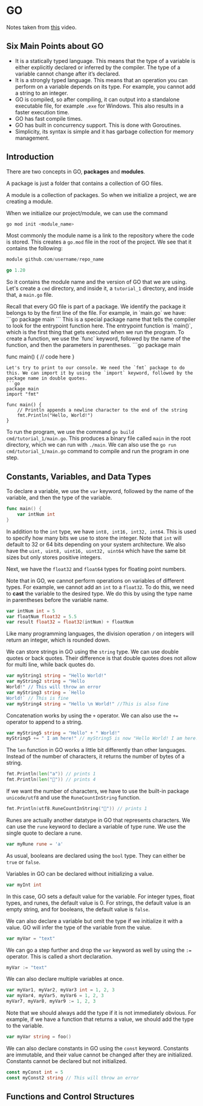 
# GO
Notes taken from [this](https://youtu.be/8uiZC0l4Ajw?si=v7CxSfCoaZqs08Yu) video.
## Six Main Points about GO
- It is a statically typed language. This means that the type of a variable is either explicitly declared or inferred by the compiler. The type of a variable cannot change after it’s declared.
- It is a strongly typed language. This means that an operation you can perform on a variable depends on its type. For example, you cannot add a string to an integer.
- GO is compiled, so after compiling, it can output into a standalone executable file, for example `.exe` for Windows. This also results in a faster execution time.
- GO has fast compile times.
- GO has built in concurrency support. This is done with Goroutines.
- Simplicity, its syntax is simple and it has garbage collection for memory management.

## Introduction
There are two concepts in GO, **packages** and **modules**.

A package is just a folder that contains a collection of GO files. 

A module is a collection of packages. So when we initialize a project, we are creating a module.

When we initialize our project/module, we can use the command
```bash
go mod init <module_name>
```
Most commonly the module name is a link to the repository where the code is stored. This creates a `go.mod` file in the root of the project. We see that it contains the following:
```go
module github.com/username/repo_name

go 1.20
```
So it contains the module name and the version of GO that we are using. Let's create a `cmd` directory, and inside it, a `tutorial_1` directory, and inside that, a `main.go` file. 

<FileTree>
    <FileTree.File name="go.mod"/>
    <FileTree.Folder name="cmd">
        <FileTree.Folder name="tutorial_1">
            <FileTree.File name="main.go"/>
        </FileTree.Folder>
    </FileTree.Folder>
</FileTree>
Recall that every GO file is part of a package. We identify the package it belongs to by the first line of the file. For example, in `main.go` we have:
```go
package main
```
This is a special package name that tells the compiler to look for the entrypoint function here. The entrypoint function is `main()`, which is the first thing that gets executed when we run the program. To create a function, we use the `func` keyword, followed by the name of the function, and then the parameters in parentheses.
```go
package main

func main() {
    // code here
}
```
Let's try to print to our console. We need the `fmt` package to do this. We can import it by using the `import` keyword, followed by the package name in double quotes.
```go
package main
import "fmt"

func main() {
    // Println appends a newline character to the end of the string
    fmt.Println("Hello, World!")
}
```
To run the program, we use the command `go build cmd/tutorial_1/main.go`. This produces a binary file called `main` in the root directory, which we can run with `./main`. We can also use the `go run cmd/tutorial_1/main.go` command to compile and run the program in one step.

## Constants, Variables, and Data Types
To declare a variable, we use the `var` keyword, followed by the name of the variable, and then the type of the variable. 
```go
func main() {
    var intNum int
}
```
In addition to the `int` type, we have `int8, int16, int32, int64`. This is used to specify how many bits we use to store the integer. Note that `int` will default to 32 or 64 bits depending on your system architecture. We also have the `uint, uint8, uint16, uint32, uint64` which have the same bit sizes but only stores positive integers.

Next, we have the `float32` and `float64` types for floating point numbers. 

Note that in GO, we cannot perform operations on variables of different types. For example, we cannot add an `int` to a `float32`. To do this, we need to **cast** the variable to the desired type. We do this by using the type name in parentheses before the variable name.
```go
var intNum int = 5
var floatNum float32 = 5.5
var result float32 = float32(intNum) + floatNum
```
Like many programming languages, the division operation `/` on integers will return an integer, which is rounded down.

We can store strings in GO using the `string` type. We can use double quotes or back quotes. Their difference is that double quotes does not allow for multi line, while back quotes do.
```go
var myString1 string = "Hello World!"
var myString2 string = "Hello
World!" // This will throw an error
var myString3 string = `Hello
World!` // This is fine
var myString4 string = "Hello \n World!" //This is also fine
```
Concatenation works by using the `+` operator. We can also use the `+=` operator to append to a string.
```go
var myString5 string = "Hello" + " World!"
myString5 += " I am here!" // myString5 is now "Hello World! I am here!"
```
The `len` function in GO works a little bit differently than other languages. Instead of the number of characters, it returns the number of bytes of a string.
```go
fmt.Println(len("a")) // prints 1
fmt.Println(len("👋")) // prints 4
```
If we want the number of characters, we have to use the built-in package `unicode/utf8` and use the `RuneCountInString` function.
```go
fmt.Println(utf8.RuneCountInString("👋")) // prints 1
```
Runes are actually another datatype in GO that represents characters. We can use the `rune` keyword to declare a variable of type rune. We use the single quote to declare a rune.
```go
var myRune rune = 'a'
```
As usual, booleans are declared using the `bool` type. They can either be `true` or `false`.

Variables in GO can be declared without initializing a value.
```go
var myInt int
```
In this case, GO sets a default value for the variable. For integer types, float types, and runes, the default value is 0. For strings, the default value is an empty string, and for booleans, the default value is `false`.

We can also declare a variable but omit the type if we initialize it with a value. GO will infer the type of the variable from the value.
```go
var myVar = "text"
```
We can go a step further and drop the `var` keyword as well by using the `:=` operator. This is called a short declaration.
```go
myVar := "text"
```
We can also declare multiple variables at once.
```go
var myVar1, myVar2, myVar3 int = 1, 2, 3
var myVar4, myVar5, myVar6 = 1, 2, 3
myVar7, myVar8, myVar9 := 1, 2, 3
```
Note that we should always add the type if it is not immediately obvious. For example, if we have a function that returns a value, we should add the type to the variable.
```go
var myVar string = foo()
```
We can also declare constants in GO using the `const` keyword. Constants are immutable, and their value cannot be changed after they are initialized. Constants cannot be declared but not initialized.
```go
const myConst int = 5
const myConst2 string // This will throw an error
```

## Functions and Control Structures